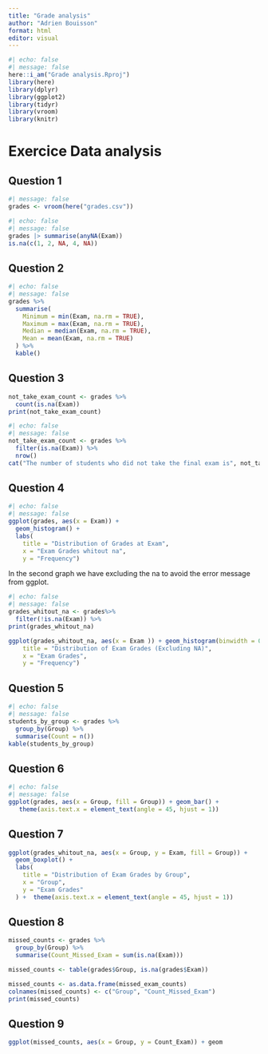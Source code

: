 ```yaml
---
title: "Grade analysis"
author: "Adrien Bouisson"
format: html
editor: visual
---
```


```r
#| echo: false
#| message: false
here::i_am("Grade analysis.Rproj")
library(here)
library(dplyr)
library(ggplot2)
library(tidyr)
library(vroom)
library(knitr)
```

# Exercice Data analysis 

## Question 1 

```r
#| message: false
grades <- vroom(here("grades.csv"))
```

```r
#| echo: false
#| message: false
grades |> summarise(anyNA(Exam))
is.na(c(1, 2, NA, 4, NA))
```

## Question 2 

```r
#| echo: false
#| message: false
grades %>%
  summarise(
    Minimum = min(Exam, na.rm = TRUE),
    Maximum = max(Exam, na.rm = TRUE),
    Median = median(Exam, na.rm = TRUE),
    Mean = mean(Exam, na.rm = TRUE)
  ) %>%
  kable()
```
## Question 3 
```r
not_take_exam_count <- grades %>%
  count(is.na(Exam))
print(not_take_exam_count)
```
```r
#| echo: false
#| message: false
not_take_exam_count <- grades %>%
  filter(is.na(Exam)) %>%
  nrow()
cat("The number of students who did not take the final exam is", not_take_exam_count)

```

## Question 4 

```r
#| echo: false
#| message: false
ggplot(grades, aes(x = Exam)) +
  geom_histogram() +
  labs(
    title = "Distribution of Grades at Exam",
    x = "Exam Grades whitout na",
    y = "Frequency")
```
In the second graph we have excluding the na to avoid the error message from ggplot. 

```r
#| echo: false
#| message: false
grades_whitout_na <- grades%>%
  filter(!is.na(Exam)) %>%
print(grades_whitout_na)

ggplot(grades_whitout_na, aes(x = Exam )) + geom_histogram(binwidth = 0.7, fill = "darkblue") +  labs(
    title = "Distribution of Exam Grades (Excluding NA)",
    x = "Exam Grades",
    y = "Frequency")
```

## Question 5

```r
#| echo: false
#| message: false
students_by_group <- grades %>%
  group_by(Group) %>%
  summarise(Count = n())
kable(students_by_group)
```
## Question 6 

```r
#| echo: false
#| message: false
ggplot(grades, aes(x = Group, fill = Group)) + geom_bar() + 
   theme(axis.text.x = element_text(angle = 45, hjust = 1))
```

## Question 7 

```r
ggplot(grades_whitout_na, aes(x = Group, y = Exam, fill = Group)) +
  geom_boxplot() +
  labs(
    title = "Distribution of Exam Grades by Group",
    x = "Group",
    y = "Exam Grades"
  ) +  theme(axis.text.x = element_text(angle = 45, hjust = 1))
```

## Question 8 

```r
missed_counts <- grades %>%
  group_by(Group) %>%
  summarise(Count_Missed_Exam = sum(is.na(Exam)))

missed_counts <- table(grades$Group, is.na(grades$Exam))

missed_counts <- as.data.frame(missed_exam_counts)
colnames(missed_counts) <- c("Group", "Count_Missed_Exam")
print(missed_counts)
```
## Question 9 

```r
ggplot(missed_counts, aes(x = Group, y = Count_Exam)) + geom
````
